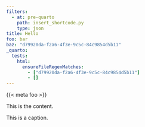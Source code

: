 ```yaml
---
filters:
  - at: pre-quarto
    path: insert_shortcode.py
    type: json
title: Hello
foo: bar
baz: "d79920da-f2a6-4f3e-9c5c-84c9854d5b11"
_quarto:
  tests:
    html:
      ensureFileRegexMatches:
        - ["d79920da-f2a6-4f3e-9c5c-84c9854d5b11"]
        - []
---
```


{{< meta foo >}}

::: {#fig-1}

This is the content.

This is a caption.

:::